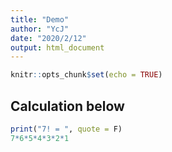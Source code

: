 ```yaml
---
title: "Demo"
author: "YcJ"
date: "2020/2/12"
output: html_document
---
```


```r
knitr::opts_chunk$set(echo = TRUE)
```

## Calculation below

```r
print("7! = ", quote = F)
7*6*5*4*3*2*1
```